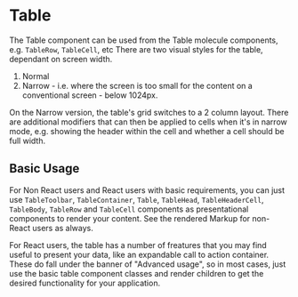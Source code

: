 
<Meta of={TableStories} />

# Table


The Table component can be used from the Table molecule components, e.g. `TableRow`, `TableCell`, etc
There are two visual styles for the table, dependant on screen width.

1.  Normal
2.  Narrow - i.e. where the screen is too small for the content on a conventional screen - below 1024px.

On the Narrow version, the table's grid switches to a 2 column layout. There are additional modifiers that can then be
applied to cells when it's in narrow mode, e.g. showing the header within the cell and whether a cell should be full width.

## Basic Usage

For Non React users and React users with basic requirements, you can just use `TableToolbar`, `TableContainer`, `Table`, `TableHead`, `TableHeaderCell`, `TableBody`, `TableRow` and `TableCell` components as presentational components to render your content. See the rendered Markup for non-React users as always.

For React users, the table has a number of freatures that you may find useful to present your data, like an expandable call to action container. These do fall under the banner of "Advanced usage", so in most cases, just use the basic table component classes and render children to get the desired functionality for your application.


<Canvas of={TableStories.BasicUsage} />
<Controls />

<RenderHtmlMarkup of={TableStories.BasicUsage} />
